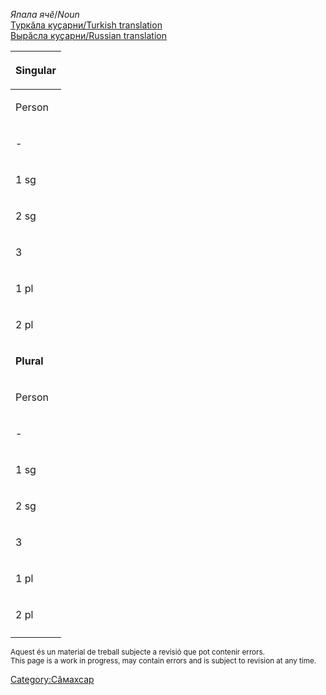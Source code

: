 

''Япала ячӗ''/''Noun''<br/>
[http://ilazki.thinkgeek.co.uk/~spectre/txuvaix/cv-tr/index.php?q=власть Туркӑла куҫарни/Turkish translation]<br/>
[http://samah.chv.su/cgi-bin/s.cgi?a=s&word=власть Вырӑсла куҫарни/Russian translation]

{|class=wikitable
|-
!colspan=9|'''Singular'''
|-
!  Person  !!  Tеп<br/>Absolutive<br>''Мӗн?''  !!  Камӑнлӑх<br/>Genitive<br>''Мӗнӗн?''  !!  Пару<br/>Dative<br>''Мӗне?''  !!  Вырӑн<br/>Locative<br>''Мӗнре?''  !!  Туху<br/>Ablative<br>''Мӗнрен?''  !!  Пӗрлелӗх<br/>Instrumental<br>''Мӗнпе?''  !!  Ҫуклӑх<br/>Privative<br>''Мӗнсӗр?''  !!  Пирке<br/>Final<br>''Мӗншӗн?''
|-
| - || власть || влаҫ·ӑн || влаҫ·а || влаҫ·ра || влаҫ·ран || влаҫ·па || влаҫ·сӑр || влаҫ·шӑн
|-
| 1 sg || влаҫ·ӑм || влаҫ·ӑм·ӑн || влаҫ·ӑм·а || влаҫ·ӑм·ра || влаҫ·ӑм·ран || влаҫ·ӑм·па || влаҫ·ӑм·сӑр || влаҫ·ӑм·шӑн 
|-
| 2 sg || влаҫ·у || влаҫ·у·н || влаҫ·н·а || влаҫ·у·н·та || влаҫ·у·н·тан || влаҫ·у·па || влаҫ·у·сӑр || влаҫ·у·шӑн 
|-
| 3 || влаҫ·ӗ || влаҫ·ӗ·н || влаҫ··не || влаҫ·ӗ·нче || влаҫ·ӗ·нчен || влаҫ·ӗ·пе || влаҫ·ӗ·сӗр || влаҫ·ӗ·шӗн 
|-
| 1 pl || влаҫ·ӑм·ӑр || влаҫ·ӑм·ӑр·ӑн || влаҫ·ӑм·ӑр·а || влаҫ·ӑм·ӑр·та || влаҫ·ӑм·ӑр·тан || влаҫ·ӑм·ӑр·па || влаҫ·ӑм·ӑр·сӑр || влаҫ·ӑм·ӑр·шӑн 
|-
| 2 pl || влаҫ·ӑр || влаҫ·ӑр·ӑн || влаҫ·ӑр·а || влаҫ·ӑр·та || влаҫ·ӑр·тан || влаҫ·ӑр·па || влаҫ·ӑр·сӑр || влаҫ·ӑр·шӑн 
|-
!colspan=9|'''Plural'''
|-
!  Person  !!  Tеп<br/>Absolutive<br>''Мӗн?''  !!  Камӑнлӑх<br/>Genitive<br>''Мӗнӗн?''  !!  Пару<br/>Dative<br>''Мӗне?''  !!  Вырӑн<br/>Locative<br>''Мӗнре?''  !!  Туху<br/>Ablative<br>''Мӗнрен?''  !!  Пӗрлелӗх<br/>Instrumental<br>''Мӗнпе?''  !!  Ҫуклӑх<br/>Privative<br>''Мӗнсӗр?''  !!  Пирке<br/>Final<br>''Мӗншӗн?''
|-
| - || влаҫ·сем || влаҫ·се·н || влаҫ·сен·е || влаҫ·сен·че || влаҫ·сен·чен || влаҫ·сем·пе || влаҫ·сем·сӗр || влаҫ·сем·шӗн
|-
| 1 sg || влаҫ·ӑм·сем || влаҫ·ӑм·се·н || влаҫ·ӑм·сен·е || влаҫ·ӑм·сен·че || влаҫ·ӑм·сен·чен || влаҫ·ӑм·сем·пе || влаҫ·ӑм·сем·сӗр || влаҫ·ӑм·сем·шӗн 
|-
| 2 sg || влаҫ·у·сем || влаҫ·у·се·н || влаҫ·у·сен·е || влаҫ·у·сен·че || влаҫ·у·сен·чен || влаҫ·у·сем·пе || влаҫ·у·сем·сӗр || влаҫ·у·сем·шӗн 
|-
| 3 || влаҫ·ӗ·сем || влаҫ·ӗ·се·н || влаҫ·ӗ·сен·е || влаҫ·ӗ·сен·че || влаҫ·ӗ·сен·чен || влаҫ·ӗ·сем·пе || влаҫ·ӗ·сем·сӗр || влаҫ·ӗ·сем·шӗн 
|-
| 1 pl || влаҫ·ӑм·ӑр·сем || влаҫ·ӑм·ӑр·се·н || влаҫ·ӑм·ӑр·сен·е || влаҫ·ӑм·ӑр·сен·че || влаҫ·ӑм·ӑр·сен·чен || влаҫ·ӑм·ӑр·сем·пе || влаҫ·ӑм·ӑр·сем·сӗр || влаҫ·ӑм·ӑр·сем·шӗн 
|-
| 2 pl || влаҫ·ӑр·сем || влаҫ·ӑр·се·н || влаҫ·ӑр·сен·е || влаҫ·ӑр·сен·че || влаҫ·ӑр·сен·чен || влаҫ·ӑр·сем·пе || влаҫ·ӑр·сем·сӗр || влаҫ·ӑр·сем·шӗн 
|-
|}

<small>
Aquest és un material de treball subjecte a revisió que pot contenir errors.<br/>
This page is a work in progress, may contain errors and is subject to revision at any time. 
</small>

[[Category:Сӑмахсар]]
